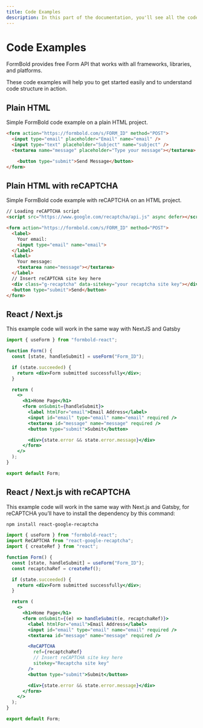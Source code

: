 ```yaml
---
title: Code Examples
description: In this part of the documentation, you'll see all the code examples. How to use the Formbold Form API to handle the form. 
---
```


# Code Examples



FormBold provides free Form API that works with all frameworks, libraries, and platforms.

These code examples will help you to get started easily and to understand code structure in action.

## Plain HTML

Simple FormBold code example on a plain HTML project.

```html copy
<form action="https://formbold.com/s/FORM_ID" method="POST">
  <input type="email" placeholder="Email" name="email" />
  <input type="text" placeholder="Subject" name="subject" />
  <textarea name="message" placeholder="Type your message"></textarea>

	<button type="submit">Send Message</button>
</form>
```



## Plain HTML with reCAPTCHA

Simple FormBold code example with reCAPTCHA on an HTML project.

```html copy
// Loading reCAPTCHA script
<script src="https://www.google.com/recaptcha/api.js" async defer></script>

<form action="https://formbold.com/s/FORM_ID" method="POST">
  <label>
    Your email:
    <input type="email" name="email">
  </label>
  <label>
    Your message:
    <textarea name="message"></textarea>
  </label>
  // Insert reCAPTCHA site key here
  <div class="g-recaptcha" data-sitekey="your recaptcha site key"></div>
  <button type="submit">Send</button>
</form>
```



## React / Next.js 

This example code will work in the same way with NextJS and Gatsby

```jsx copy
import { useForm } from "formbold-react";

function Form() {
  const [state, handleSubmit] = useForm("Form_ID");

  if (state.succeeded) {
    return <div>Form submitted successfully</div>;
  }

  return (
    <>
      <h1>Home Page</h1>
      <form onSubmit={handleSubmit}>
        <label htmlFor="email">Email Address</label>
        <input id="email" type="email" name="email" required />
        <textarea id="message" name="message" required />
        <button type="submit">Submit</button>

        <div>{state.error && state.error.message}</div>
      </form>
    </>
  );
}

export default Form;
```



## React / Next.js with reCAPTCHA

This example code will work in the same way with Next.js and Gatsby, for reCAPTCHA you’ll have to install the dependency by this command:

```bash  copy
npm install react-google-recaptcha
```

```jsx copy
import { useForm } from "formbold-react";
import ReCAPTCHA from "react-google-recaptcha";
import { createRef } from "react";

function Form() {
  const [state, handleSubmit] = useForm("Form_ID");
  const recaptchaRef = createRef();

  if (state.succeeded) {
    return <div>Form submitted successfully</div>;
  }

  return (
    <>
      <h1>Home Page</h1>
      <form onSubmit={(e) => handleSubmit(e, recaptchaRef)}>
        <label htmlFor="email">Email Address</label>
        <input id="email" type="email" name="email" required />
        <textarea id="message" name="message" required />

        <ReCAPTCHA
          ref={recaptchaRef}
          // Insert reCAPTCHA site key here
          sitekey="Recaptcha site key"
        />
        <button type="submit">Submit</button>

        <div>{state.error && state.error.message}</div>
      </form>
    </>
  );
}

export default Form;
```


